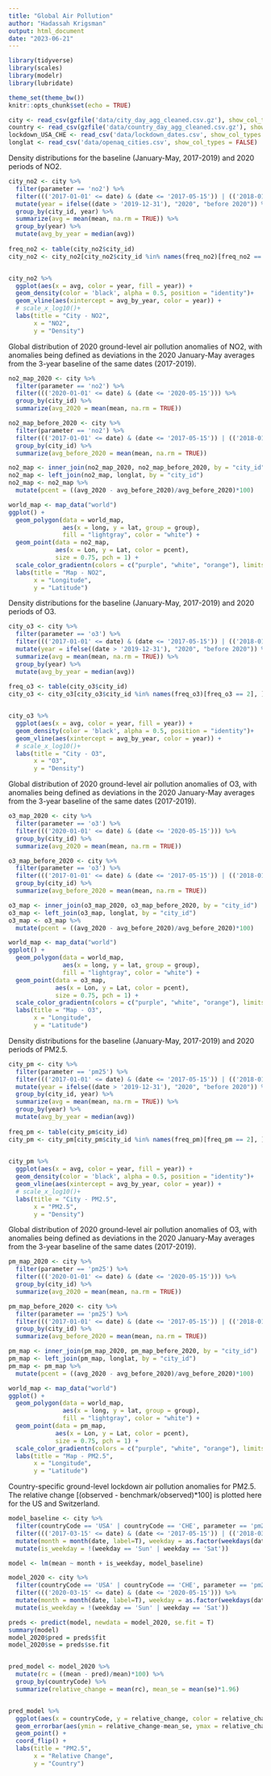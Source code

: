 ```yaml
---
title: "Global Air Pollution"
author: "Hadassah Krigsman"
output: html_document
date: "2023-06-21"
---
```


```r
library(tidyverse)
library(scales)
library(modelr)
library(lubridate)

theme_set(theme_bw())
knitr::opts_chunk$set(echo = TRUE)
```

```r
city <- read_csv(gzfile('data/city_day_agg_cleaned.csv.gz'), show_col_types = FALSE)
country <- read_csv(gzfile('data/country_day_agg_cleaned.csv.gz'), show_col_types = FALSE)
lockdown_USA_CHE <- read_csv('data/lockdown_dates.csv', show_col_types = FALSE) %>% filter(countryCode == 'USA' | countryCode == 'CHE')
longlat <- read_csv('data/openaq_cities.csv', show_col_types = FALSE)

```

Density distributions for the baseline (January-May, 2017-2019) and 2020 periods of NO2.

```r
city_no2 <- city %>% 
  filter(parameter == 'no2') %>%
  filter((('2017-01-01' <= date) & (date <= '2017-05-15')) | (('2018-01-01' <= date) & (date <= '2018-05-15')) | (('2019-01-01' <= date) & (date <= '2019-05-15')) | (('2020-01-01' <= date) & (date <= '2020-05-15'))) %>% 
  mutate(year = ifelse((date > '2019-12-31'), "2020", "before 2020")) %>% 
  group_by(city_id, year) %>%
  summarize(avg = mean(mean, na.rm = TRUE)) %>% 
  group_by(year) %>% 
  mutate(avg_by_year = median(avg))
  
freq_no2 <- table(city_no2$city_id)
city_no2 <- city_no2[city_no2$city_id %in% names(freq_no2)[freq_no2 == 2], ]


city_no2 %>%
  ggplot(aes(x = avg, color = year, fill = year)) +
  geom_density(color = 'black', alpha = 0.5, position = "identity")+
  geom_vline(aes(xintercept = avg_by_year, color = year)) +
  # scale_x_log10()+
  labs(title = "City - NO2",
       x = "NO2",
       y = "Density")
```

Global distribution of 2020 ground-level air pollution anomalies of NO2, with anomalies being defined as deviations in the 2020 January-May averages from the 3-year baseline of the same dates (2017-2019).

```r

no2_map_2020 <- city %>%
  filter(parameter == 'no2') %>% 
  filter((('2020-01-01' <= date) & (date <= '2020-05-15'))) %>% 
  group_by(city_id) %>%
  summarize(avg_2020 = mean(mean, na.rm = TRUE))

no2_map_before_2020 <- city %>% 
  filter(parameter == 'no2') %>%
  filter((('2017-01-01' <= date) & (date <= '2017-05-15')) | (('2018-01-01' <= date) & (date <= '2018-05-15')) | (('2019-01-01' <= date) & (date <= '2019-05-15'))) %>% 
  group_by(city_id) %>%
  summarize(avg_before_2020 = mean(mean, na.rm = TRUE))

no2_map <- inner_join(no2_map_2020, no2_map_before_2020, by = "city_id")
no2_map <- left_join(no2_map, longlat, by = "city_id")
no2_map <- no2_map %>% 
  mutate(pcent = ((avg_2020 - avg_before_2020)/avg_before_2020)*100)

world_map <- map_data("world")
ggplot() +
  geom_polygon(data = world_map,
               aes(x = long, y = lat, group = group),
               fill = "lightgray", color = "white") +
  geom_point(data = no2_map, 
             aes(x = Lon, y = Lat, color = pcent),
             size = 0.75, pch = 1) +
  scale_color_gradientn(colors = c("purple", "white", "orange"), limits = c(-50, 50)) +
  labs(title = "Map - NO2",
       x = "Longitude",
       y = "Latitude")

```

Density distributions for the baseline (January-May, 2017-2019) and 2020 periods of O3.

```r
city_o3 <- city %>% 
  filter(parameter == 'o3') %>%
  filter((('2017-01-01' <= date) & (date <= '2017-05-15')) | (('2018-01-01' <= date) & (date <= '2018-05-15')) | (('2019-01-01' <= date) & (date <= '2019-05-15')) | (('2020-01-01' <= date) & (date <= '2020-05-15'))) %>% 
  mutate(year = ifelse((date > '2019-12-31'), "2020", "before 2020")) %>%  group_by(city_id, year) %>%
  summarize(avg = mean(mean, na.rm = TRUE)) %>% 
  group_by(year) %>% 
  mutate(avg_by_year = median(avg))
  
freq_o3 <- table(city_o3$city_id)
city_o3 <- city_o3[city_o3$city_id %in% names(freq_o3)[freq_o3 == 2], ]


city_o3 %>%
  ggplot(aes(x = avg, color = year, fill = year)) +
  geom_density(color = 'black', alpha = 0.5, position = "identity")+
  geom_vline(aes(xintercept = avg_by_year, color = year)) +
  # scale_x_log10()+
  labs(title = "City - O3",
       x = "O3",
       y = "Density")
```

Global distribution of 2020 ground-level air pollution anomalies of O3, with anomalies being defined as deviations in the 2020 January-May averages from the 3-year baseline of the same dates (2017-2019).

```r
o3_map_2020 <- city %>%
  filter(parameter == 'o3') %>% 
  filter((('2020-01-01' <= date) & (date <= '2020-05-15'))) %>% 
  group_by(city_id) %>%
  summarize(avg_2020 = mean(mean, na.rm = TRUE))

o3_map_before_2020 <- city %>% 
  filter(parameter == 'o3') %>%
  filter((('2017-01-01' <= date) & (date <= '2017-05-15')) | (('2018-01-01' <= date) & (date <= '2018-05-15')) | (('2019-01-01' <= date) & (date <= '2019-05-15'))) %>% 
  group_by(city_id) %>%
  summarize(avg_before_2020 = mean(mean, na.rm = TRUE))

o3_map <- inner_join(o3_map_2020, o3_map_before_2020, by = "city_id")
o3_map <- left_join(o3_map, longlat, by = "city_id")
o3_map <- o3_map %>% 
  mutate(pcent = ((avg_2020 - avg_before_2020)/avg_before_2020)*100)

world_map <- map_data("world")
ggplot() +
  geom_polygon(data = world_map,
               aes(x = long, y = lat, group = group),
               fill = "lightgray", color = "white") +
  geom_point(data = o3_map, 
             aes(x = Lon, y = Lat, color = pcent),
             size = 0.75, pch = 1) +
  scale_color_gradientn(colors = c("purple", "white", "orange"), limits = c(-50, 50)) +
  labs(title = "Map - O3",
       x = "Longitude",
       y = "Latitude")
```

Density distributions for the baseline (January-May, 2017-2019) and 2020 periods of PM2.5.

```r
city_pm <- city %>% 
  filter(parameter == 'pm25') %>%
  filter((('2017-01-01' <= date) & (date <= '2017-05-15')) | (('2018-01-01' <= date) & (date <= '2018-05-15')) | (('2019-01-01' <= date) & (date <= '2019-05-15')) | (('2020-01-01' <= date) & (date <= '2020-05-15'))) %>% 
  mutate(year = ifelse((date > '2019-12-31'), "2020", "before 2020")) %>% 
  group_by(city_id, year) %>%
  summarize(avg = mean(mean, na.rm = TRUE)) %>% 
  group_by(year) %>% 
  mutate(avg_by_year = median(avg))
  
freq_pm <- table(city_pm$city_id)
city_pm <- city_pm[city_pm$city_id %in% names(freq_pm)[freq_pm == 2], ]
  

city_pm %>%
  ggplot(aes(x = avg, color = year, fill = year)) +
  geom_density(color = 'black', alpha = 0.5, position = "identity")+
  geom_vline(aes(xintercept = avg_by_year, color = year)) +
  # scale_x_log10()+
  labs(title = "City - PM2.5",
       x = "PM2.5",
       y = "Density")
```

Global distribution of 2020 ground-level air pollution anomalies of O3, with anomalies being defined as deviations in the 2020 January-May averages from the 3-year baseline of the same dates (2017-2019).

```r
pm_map_2020 <- city %>%
  filter(parameter == 'pm25') %>% 
  filter((('2020-01-01' <= date) & (date <= '2020-05-15'))) %>% 
  group_by(city_id) %>%
  summarize(avg_2020 = mean(mean, na.rm = TRUE))

pm_map_before_2020 <- city %>% 
  filter(parameter == 'pm25') %>%
  filter((('2017-01-01' <= date) & (date <= '2017-05-15')) | (('2018-01-01' <= date) & (date <= '2018-05-15')) | (('2019-01-01' <= date) & (date <= '2019-05-15'))) %>% 
  group_by(city_id) %>%
  summarize(avg_before_2020 = mean(mean, na.rm = TRUE))

pm_map <- inner_join(pm_map_2020, pm_map_before_2020, by = "city_id")
pm_map <- left_join(pm_map, longlat, by = "city_id")
pm_map <- pm_map %>% 
  mutate(pcent = ((avg_2020 - avg_before_2020)/avg_before_2020)*100)

world_map <- map_data("world")
ggplot() +
  geom_polygon(data = world_map,
               aes(x = long, y = lat, group = group),
               fill = "lightgray", color = "white") +
  geom_point(data = pm_map, 
             aes(x = Lon, y = Lat, color = pcent),
             size = 0.75, pch = 1) +
  scale_color_gradientn(colors = c("purple", "white", "orange"), limits = c(-50,50)) +
  labs(title = "Map - PM2.5",
       x = "Longitude",
       y = "Latitude")

```

Country-specific ground-level lockdown air pollution anomalies for PM2.5. The relative change [(observed - benchmark/observed)\*100] is plotted here for the US and Switzerland.

```r

model_baseline <- city %>% 
  filter(countryCode == 'USA' | countryCode == 'CHE', parameter == 'pm25') %>% 
  filter((('2017-03-15' <= date) & (date <= '2017-05-15')) | (('2018-03-15' <= date) & (date <= '2018-05-15')) | (('2019-03-15' <= date) & (date <= '2019-05-15'))) %>%
  mutate(month = month(date, label=T), weekday = as.factor(weekdays(date, abbreviate=T))) %>% 
  mutate(is_weekday = !(weekday == 'Sun' | weekday == 'Sat'))

model <- lm(mean ~ month + is_weekday, model_baseline)

model_2020 <- city %>% 
  filter(countryCode == 'USA' | countryCode == 'CHE', parameter == 'pm25') %>%
  filter((('2020-03-15' <= date) & (date <= '2020-05-15'))) %>%
  mutate(month = month(date, label=T), weekday = as.factor(weekdays(date, abbreviate=T))) %>% 
  mutate(is_weekday = !(weekday == 'Sun' | weekday == 'Sat'))

preds <- predict(model, newdata = model_2020, se.fit = T)
summary(model)
model_2020$pred = preds$fit
model_2020$se = preds$se.fit


pred_model <- model_2020 %>% 
  mutate(rc = ((mean - pred)/mean)*100) %>% 
  group_by(countryCode) %>% 
  summarize(relative_change = mean(rc), mean_se = mean(se)*1.96)


pred_model %>% 
  ggplot(aes(x = countryCode, y = relative_change, color = relative_change)) + 
  geom_errorbar(aes(ymin = relative_change-mean_se, ymax = relative_change+mean_se), width = 0.075) +
  geom_point() +
  coord_flip() +
  labs(title = "PM2.5",
       x = "Relative Change",
       y = "Country")
```
